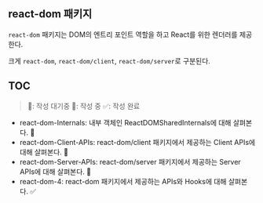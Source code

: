 
## react-dom 패키지

`react-dom` 패키지는 DOM의 엔트리 포인트 역할을 하고 React를 위한 렌더러를 제공한다.

크게 `react-dom`, `react-dom/client`, `react-dom/server`로 구분된다.

## TOC

> 👀: 작성 대기중
> 📝: 작성 중
> ✅: 작성 완료

- react-dom-Internals: 내부 객체인 ReactDOMSharedInternals에 대해 살펴본다. 📝
- react-dom-Client-APIs: react-dom/client 패키지에서 제공하는 Client APIs에 대해 살펴본다. 📝
- react-dom-Server-APIs: react-dom/server 패키지에서 제공하는 Server APIs에 대해 살펴본다. 👀
- react-dom-4: react-dom 패키지에서 제공하는 APIs와 Hooks에 대해 살펴본다. ✅
